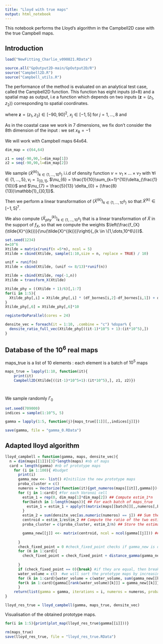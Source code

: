 ```yaml
---
title: "Lloyd with true maps"
output: html_notebook
---
```



\newcommand{\Ecal}{\mathcal{Y}}
\newcommand{\Esp}[1]{\mathbb{E}\left[#1\right]}
\newcommand{\Espf}[1]{\mathbb{E}_{f_{X}}\left[#1\right]}
\newcommand{\Espbiais}[1]{\mathbb{E}_{\biais}\left[#1\right]}
\newcommand{\centro}{\gamma}
\newcommand{\Gamm}{\Gamma}
\newcommand{\norm}[1]{\lVert #1 \lVert_{\Ecal}}
\newcommand{\rep}{q_{\Gamm}}
\newcommand{\qgs}{q_{{\Gamm}^{\star}}}
\newcommand{\qgk}{q_{{\Gamm}^{[k]}}}
\newcommand{\scalprodE}[2]{\langle #1,#2\rangle_{\Ecal}}
\newcommand{\scalprod}[2]{\Esp{\scalprodE{#1}{#2}}}
\newcommand{\scalprodomega}[2]{\Esp{\scalprodE{#1}{#2}}}
\newcommand{\biais}{\nu}
\newcommand{\repo}{q^{0}_{\Gamm}}
\newcommand{\Xtildek}{\tilde{X}^{k}}
\newcommand{\Espprod}[1]{\mathbb{E}_{\Omega_{1}, \Omega_{2}}\left[#1\right]}
\newcommand{\var}{\mathbb{V}}
\newcommand{\clust}[2]{C^{#1}_{#2}}
\newcommand{\yinclust}[3]{#1 \in \clust{#2}{#3}}
\newcommand{\card}{\ell}
\newcommand{\campbell}{h}
\newcommand{\aff}{a}
\newcommand{\Jcal}{\mathcal{J}}
\newcommand{\Ytrue}{{Y}}
\newcommand{\Ypred}{\hat{Y}}
\newcommand{\Ysimu}{Y_{simu}}
\newcommand{\camprandom}{H}
\newcommand{\dime}{64}
\newcommand{\Gammaref}{\Gamma^{\star}}
\newcommand{\Gammapred}{\hat\Gamma_{\star}}
\newcommand{\Gammasimu}{\Gamma_{simu}}
\newcommand{\erreurproba}{\varepsilon}
\newcommand{\erreurprobarelative}{\delta}
\newcommand{\erreurprobarelativecoastal}{\erreurprobarelative}

\newcommand{\nbgamma}{100}
\newcommand{\nbpilot}{v}
\newcommand{\ntrue}{n_{t}}
\newcommand{\npred}{n_{pred}}
\newcommand{\nsimu}{n_{\mathrm{simu}}}
\newcommand{\Dspace}{\chi}
\newcommand{\supp}{{\mathrm{supp}}}
\newcommand{\thresh}{t}
\newcommand{\estim}{\hat{E}}
\newcommand{\nbsim}{m_{\mathrm{simu}}}
\newcommand{\ntrain}{n_{\mathrm{train}}}
\newcommand{\ntest}{n_{\mathrm{test}}}
\newcommand{\eqdef}{:=}
\newcommand{\Ypca}{Y^{\mathrm{pca}}}
\newcommand{\Yproj}{Y_{\mathrm{proj}}}

This notebook performs the Lloyd's algorithm in the Campbell2D case with the true Campbell maps.

## Introduction 

```r
load("NewFitting_Charlie_v090821.RData")

source.all("GpOutput2D-main/GpOutput2D/R")
source("Campbell2D.R")
source("Campbell_utils.R")
```
The performance of the method is evaluated on an analytical test case, called the Campbell2D function. This function has eight inputs (d=8) and a spatial map as output, i.e a function which depends on two inputs $(\textbf{z} = (z_{1},z_{2}))$ corresponding to spatial coordinates. 

\begin{align*}
\campbell\colon \;\;\;\;\;\;\;\;\;\; [-1,5]^{8} &\longrightarrow \mathbb{L}^{2}([-90,90]^{2}) \\
\textbf{x} = (x_{1},\dots, x_{8}) &\longmapsto \campbell_{\textbf{x}}(\textbf{z}).
\end{align*}
where $\textbf{z} = (z_{1}, z_{2}) \in [-90,90]^{2}$, $x_{j} \in [-1,5]$ for $j = 1,\dots,8$ and 
\begin{align*}
\campbell_{\textbf{x}}(z_{1}, z_{2}) &=    x_{1}\exp[-\frac{(0.8z_{1}+0.2z_{2}-10x_{2})^2}{60x_{1}^2}] \\
&+  (x_{2}+x_{4})\exp[\frac{(0.5z_1+0.5z_2)x_{1}}{500}] +  x_{5}(x_{3}-2)\exp[-\frac{(0.4z_{1}+0.6z_{2}-20x_{6})^2}{40x_{5}^2}] \\
&+ 
(x_{6}+x_{8})\exp[\frac{(0.3z_1+0.7z_2)x_{7}}{250}]
\end{align*}

As in the coastal case we work in 7 dimensions, we fix don't consider the 8th dimension of the input : we set $x_{8} = -1$

We will work with Campbell maps 64x64.

```r
dim_map = c(64,64)

z1 = seq(-90,90,l=dim_map[1])
z2 = seq(-90,90,l=dim_map[2])

```

We sample $(\tilde{X}^{(k)})_{k \in \{1,\dots,10^6\}}$ i.i.d of density function $\biais = \biais_{1}\times\dots\times \biais_{7}$ with $\forall i \in \{1,\dots,5\}, \biais_{i} = \mathbb{1}_{[0,1]}$, $\biais_{6} = \frac{1}{10}\sum_{k=1}^{10}\delta_{\frac{1}{10}}$ and $\biais_{7} = \frac{5}{13}  \delta_{0} + (\frac{8}{13})\mathbb{1}_{]0,1]}$.

Then we perform a linear transformation of $(\tilde{X}^{(k)})_{k \in \{1,\dots,10^6\}}$ so that $\tilde{X}^{(k)} \in [-1,5]^7$.

We also compute $(\tilde{X}_{phy}^{(k)})_{k \in \{1,\dots,10^6\}}$ that is a linear transformation of $\tilde{X}$ in the support of $f_{X}$, so that we compute the weights $\left(\frac{f_{X}(\tilde{X}^{(k)})}{\biais(\tilde{X}^{(k)})}\right){_{k \in \{1,\dots,10^6\}}}$.


```r
set.seed(1234)
n=10^6
Xtilde = matrix(runif(n =5*n), ncol = 5)
Xtilde = cbind(Xtilde, sample(1:10,size = n, replace = TRUE) / 10)

unif = runif(n) 
Xtilde = cbind(Xtilde, (unif <= 8/13)*runif(n))

Xtilde = cbind(Xtilde, rep(-1,n))
Xtilde = transform_X(Xtilde)

```


```r
Xtilde_phy = ((Xtilde + 1)/6)[,1:7]
for(i in 1:5){
  Xtilde_phy[,i] = Xtilde_phy[,i] * (df_bornes[i,2]-df_bornes[i,1]) + df_bornes[i,1]
}
Xtilde_phy[,6] = Xtilde_phy[,6]*10

registerDoParallel(cores = 24)

densite_vec = foreach(it = 1:10, .combine = "c") %dopar% {
  densite_ratio_full_vec(Xtilde_phy[((it-1)*10^5 + 1):(it*10^5),])
}


```


## Database of the $10^6$ real maps

maps_true is a list of 10 elements : each element is a batch of $10^5$ maps
```r

maps_true = lapply(1:10, function(it){
    print(it)
    Campbell2D(Xtilde[((it-1)*10^5+1):(it*10^5),], z1, z2)})




```

We sample randomly $\Gamm_{0}$

```r

set.seed(709000)
indices = sample(1:10^5, 5)

gamma = lapply(1:5, function(j){maps_true[[1]][,,indices[j]]})

save(gamma, file = "gamma_0.RData")
```

## Adapted lloyd algorithm

```r
lloyd_campbell = function(gamma, maps, densite_vec){
  n = dim(maps[[1]])[3]*length(maps) #nb of maps
  card = length(gamma) #nb of prototype maps
    for (i in 1:100){ #budget
      print(i)
      gamma_new <<- list() #Initilize the new prototype maps
      proba_cluster = c()
      numeros = Vectorize(function(it){get_numeros(maps[[it]],gamma)})(1:length(maps)) #Associate each map to its Voronoi cell
      for (j in 1:card){ #for each Voronoi cell
        estim_1 = rep(0, dim_map[1]*dim_map[2]) ## Compute estim_1*n 
        for(batch in 1:length(maps)){ ## For each batch of maps_true
          estim_1 = estim_1 + apply(t(matrix(maps[[batch]][,,numeros[,batch] == j],nrow = dim_map[1]*dim_map[2], ncol = sum(numeros[,batch] == j)))*densite_vec[((batch-1)*10^5 + 1):(batch*10^5)][numeros[,batch] == j],2, sum) ## Sum the Y(X)f/nu of the cell
        }
        estim_2 = sum(densite_vec[as.numeric(numeros) == j]) ## Sum the f/nu(X) of the cell
        centroid = estim_1/estim_2 ## Compute the ratio of the two estimators
        proba_cluster = c(proba_cluster, estim_2/n) ## Store the estimated probability mass of the cell

        gamma_new[[j]] <<- matrix(centroid, ncol = ncol(gamma[[j]])) ## store the centroid in gamma_new
  
      }
      check_fixed_point = 0 #check_fixed_point checks if gamma_new is different the previous gamma
      for (m in 1:card){
        check_fixed_point = check_fixed_point + distance_gamma(gamma_new[[m]], gamma)$dist
      
      }
      if (check_fixed_point == 0){break} #if they are equal, then break
      water_volume = c()  #we will sort the prototype maps by increasing water volume
      for (k in 1:card){water_volume = c(water_volume, sum(gamma_new[[k]]))}
      for(k in 1:card){gamma[[rank(water_volume)[k]]] = gamma_new[[k]]}
      }
    return(list(gamma = gamma, iterations = i, numeros = numeros, proba = proba_cluster))  # return the optimal gamma, the number of iterations, the cells of each map and the probabilities associated to the cells
}
```


```r
lloyd_res_true = lloyd_campbell(gamma, maps_true, densite_vec)

```

Visualisation of the obtained prototype maps.

```r
for(i in 1:5){print(plot_map(lloyd_res_true$gamma[[i]]))}
```

```r
rm(maps_true)
save(lloyd_res_true, file = "lloyd_res_true.RData")
```
